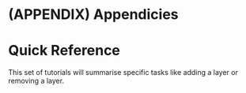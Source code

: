 
# (APPENDIX) Appendicies {-}

# Quick Reference

This set of tutorials will summarise specific tasks like adding a layer or removing a layer.



